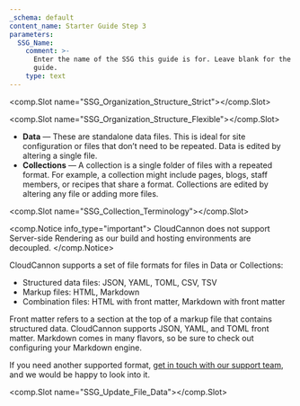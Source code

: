 ```yaml
---
_schema: default
content_name: Starter Guide Step 3
parameters:
  SSG_Name:
    comment: >-
      Enter the name of the SSG this guide is for. Leave blank for the universal
      guide.
    type: text
---
```

<comp.Slot name="SSG_Organization_Structure_Strict"></comp.Slot>

<comp.Slot name="SSG_Organization_Structure_Flexible"></comp.Slot>

* **Data**&nbsp;— These are standalone data files. This is ideal for site configuration or files that don’t need to be repeated. Data is edited by altering a single file.
* **Collections**&nbsp;— A collection is a single folder of files with a repeated format. For example, a collection might include pages, blogs, staff members, or recipes that share a format. Collections are edited by altering any file or adding more files.

<comp.Slot name="SSG_Collection_Terminology"></comp.Slot>

<comp.Notice info_type="important">
  CloudCannon does not support Server-side Rendering as our build and hosting environments are decoupled.
</comp.Notice>

CloudCannon supports a set of file formats for files in Data or Collections:

* Structured data files: JSON, YAML, TOML, CSV, TSV
* Markup files: HTML, Markdown
* Combination files: HTML with front matter, Markdown with front matter

Front matter refers to a section at the top of a markup file that contains structured data. CloudCannon supports JSON, YAML, and TOML front matter. Markdown comes in many flavors, so be sure to check out configuring your Markdown engine.

If you need another supported format, [get in touch with our support team](https://cloudcannon.com/documentation/support/), and we would be happy to look into it.

<comp.Slot name="SSG_Update_File_Data"></comp.Slot>